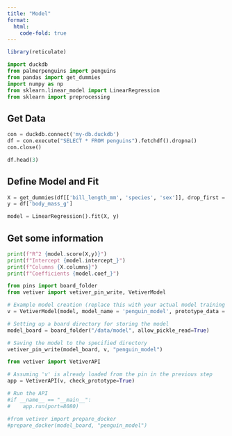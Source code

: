 ```yaml
---
title: "Model"
format:
  html:
    code-fold: true
---
```


```r
library(reticulate)
```

```python
import duckdb
from palmerpenguins import penguins
from pandas import get_dummies
import numpy as np
from sklearn.linear_model import LinearRegression
from sklearn import preprocessing
```

## Get Data

```python

con = duckdb.connect('my-db.duckdb')
df = con.execute("SELECT * FROM penguins").fetchdf().dropna()
con.close()

df.head(3)
```

## Define Model and Fit

```python
X = get_dummies(df[['bill_length_mm', 'species', 'sex']], drop_first = True)
y = df['body_mass_g']

model = LinearRegression().fit(X, y)
```

## Get some information

```python
print(f"R^2 {model.score(X,y)}")
print(f"Intercept {model.intercept_}")
print(f"Columns {X.columns}")
print(f"Coefficients {model.coef_}")
```

```python
from pins import board_folder
from vetiver import vetiver_pin_write, VetiverModel

# Example model creation (replace this with your actual model training code)
v = VetiverModel(model, model_name = 'penguin_model', prototype_data = X)

# Setting up a board directory for storing the model
model_board = board_folder("/data/model", allow_pickle_read=True)

# Saving the model to the specified directory
vetiver_pin_write(model_board, v, "penguin_model")
```

```python
from vetiver import VetiverAPI

# Assuming 'v' is already loaded from the pin in the previous step
app = VetiverAPI(v, check_prototype=True)

# Run the API
#if __name__ == "__main__":
#    app.run(port=8080)
```

```python
#from vetiver import prepare_docker
#prepare_docker(model_board, "penguin_model")
```
